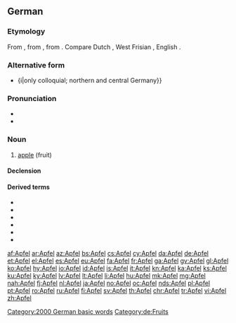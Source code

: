 {{also|Äpfel}}
==German==
{{wikipedia|dab=Apfel|lang=de}}

===Etymology===
From {{etyl|gmh|de}} {{term|apfel|lang=gmh}}, from {{etyl|goh|de}} {{term|apful|lang=goh}}, from {{etyl|gem-pro|de}} {{term/t|gem-pro|*aplaz}}. Compare Dutch {{term|appel|lang=nl}}, West Frisian {{term|apel|lang=fy}}, English {{term|apple|lang=en}}.

===Alternative form===
* {{l/de|Appel}} {i|only colloquial; northern and central Germany}}

===Pronunciation===
* {{IPA|/ˈapfəl/|lang=de}}
* {{audio|De-Apfel.ogg|audio|lang=de}}

===Noun===
{{de-noun|m|Apfels|Äpfel}}

# [[apple]] (fruit)

====Declension====
{{de-decl-noun-m|s|pl=Äpfel}}

====Derived terms====
* {{l/de|apfelig}}
* {{l/de|der Apfel fällt nicht weit vom Stamm}}
* {{l/de|für einen Apfel und ein Ei}}
* {{l/de|Granatapfel}}
* {{l/de|Apfelkuchen}}
* {{l/de|apfelgrün}}

[[Category:2000 German basic words]]
[[Category:de:Fruits]]

[[af:Apfel]]
[[ar:Apfel]]
[[az:Apfel]]
[[bs:Apfel]]
[[cs:Apfel]]
[[cy:Apfel]]
[[da:Apfel]]
[[de:Apfel]]
[[et:Apfel]]
[[el:Apfel]]
[[es:Apfel]]
[[eu:Apfel]]
[[fa:Apfel]]
[[fr:Apfel]]
[[ga:Apfel]]
[[gv:Apfel]]
[[gl:Apfel]]
[[ko:Apfel]]
[[hy:Apfel]]
[[io:Apfel]]
[[id:Apfel]]
[[is:Apfel]]
[[it:Apfel]]
[[kn:Apfel]]
[[ka:Apfel]]
[[ks:Apfel]]
[[ku:Apfel]]
[[ky:Apfel]]
[[lv:Apfel]]
[[lt:Apfel]]
[[li:Apfel]]
[[hu:Apfel]]
[[mk:Apfel]]
[[mg:Apfel]]
[[nah:Apfel]]
[[fj:Apfel]]
[[nl:Apfel]]
[[ja:Apfel]]
[[no:Apfel]]
[[oc:Apfel]]
[[nds:Apfel]]
[[pl:Apfel]]
[[pt:Apfel]]
[[ro:Apfel]]
[[ru:Apfel]]
[[fi:Apfel]]
[[sv:Apfel]]
[[th:Apfel]]
[[chr:Apfel]]
[[tr:Apfel]]
[[vi:Apfel]]
[[zh:Apfel]]
